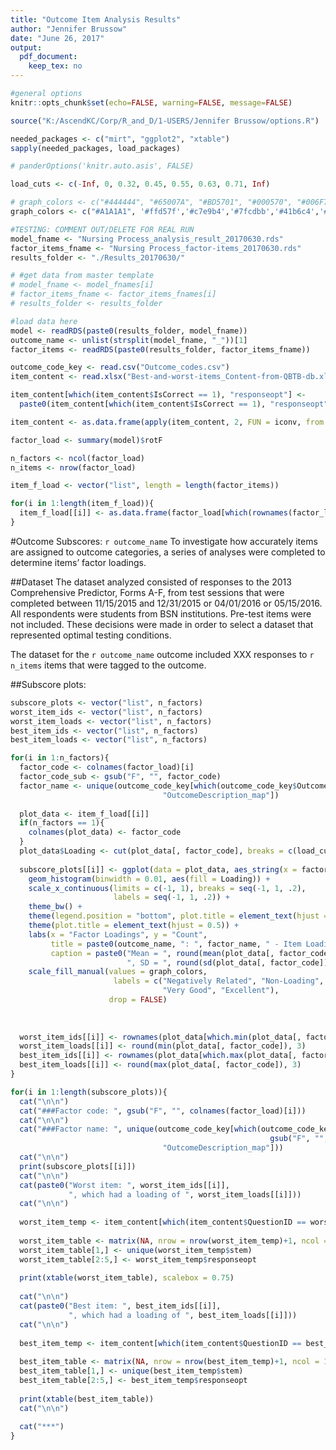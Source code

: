 ```yaml
---
title: "Outcome Item Analysis Results"
author: "Jennifer Brussow"
date: "June 26, 2017"
output: 
  pdf_document:
    keep_tex: no
---
```


```r
#general options
knitr::opts_chunk$set(echo=FALSE, warning=FALSE, message=FALSE)

source("K:/AscendKC/Corp/R_and_D/1-USERS/Jennifer Brussow/options.R")

needed_packages <- c("mirt", "ggplot2", "xtable")
sapply(needed_packages, load_packages)

# panderOptions('knitr.auto.asis', FALSE)

load_cuts <- c(-Inf, 0, 0.32, 0.45, 0.55, 0.63, 0.71, Inf)

# graph_colors <- c("#444444", "#65007A", "#BD5701", "#000570", "#006F7D", "#008735", "#438700")
graph_colors <- c("#A1A1A1", '#ffd57f','#c7e9b4','#7fcdbb','#41b6c4','#2c7fb8','#405AC6')

#TESTING: COMMENT OUT/DELETE FOR REAL RUN
model_fname <- "Nursing Process_analysis_result_20170630.rds"
factor_items_fname <- "Nursing Process_factor-items_20170630.rds"
results_folder <- "./Results_20170630/"

# #get data from master template
# model_fname <- model_fnames[i]
# factor_items_fname <- factor_items_fnames[i]
# results_folder <- results_folder

#load data here
model <- readRDS(paste0(results_folder, model_fname))
outcome_name <- unlist(strsplit(model_fname, "_"))[1]
factor_items <- readRDS(paste0(results_folder, factor_items_fname))

outcome_code_key <- read.csv("Outcome_codes.csv")
item_content <- read.xlsx("Best-and-worst-items_Content-from-QBTB-db.xlsx")

item_content[which(item_content$IsCorrect == 1), "responseopt"] <- 
  paste0(item_content[which(item_content$IsCorrect == 1), "responseopt"], " (c)")

item_content <- as.data.frame(apply(item_content, 2, FUN = iconv, from = "", to = "ASCII", sub=''))

```


```r
factor_load <- summary(model)$rotF

n_factors <- ncol(factor_load)
n_items <- nrow(factor_load)

item_f_load <- vector("list", length = length(factor_items))

for(i in 1:length(item_f_load)){
  item_f_load[[i]] <- as.data.frame(factor_load[which(rownames(factor_load) %in% factor_items[[i]]),])
}

```

#Outcome Subscores: `r outcome_name`
To investigate how accurately items are assigned to outcome categories,
a series of analyses were completed to determine items' factor loadings. 

##Dataset
The dataset analyzed consisted of responses to the 2013 Comprehensive Predictor, Forms A-F, 
from test sessions that were completed between 11/15/2015 and 12/31/2015 or
04/01/2016 or 05/15/2016. All respondents were students from BSN institutions.
Pre-test items were not included. These decisions were made in order to select
a dataset that represented optimal testing conditions.

The dataset for the `r outcome_name` outcome included XXX responses to 
`r n_items` items that were tagged to the outcome. 

##Subscore plots: 

```r

subscore_plots <- vector("list", n_factors)
worst_item_ids <- vector("list", n_factors)
worst_item_loads <- vector("list", n_factors)
best_item_ids <- vector("list", n_factors)
best_item_loads <- vector("list", n_factors)

for(i in 1:n_factors){
  factor_code <- colnames(factor_load)[i]
  factor_code_sub <- gsub("F", "", factor_code)
  factor_name <- unique(outcome_code_key[which(outcome_code_key$OutcomeID_map == factor_code_sub),
                                  "OutcomeDescription_map"])
  
  plot_data <- item_f_load[[i]]
  if(n_factors == 1){
    colnames(plot_data) <- factor_code
  }
  plot_data$Loading <- cut(plot_data[, factor_code], breaks = c(load_cuts))
  
  subscore_plots[[i]] <- ggplot(data = plot_data, aes_string(x = factor_code)) + 
    geom_histogram(binwidth = 0.01, aes(fill = Loading)) + 
    scale_x_continuous(limits = c(-1, 1), breaks = seq(-1, 1, .2),
                       labels = seq(-1, 1, .2)) + 
    theme_bw() +
    theme(legend.position = "bottom", plot.title = element_text(hjust = 0.5)) +
    theme(plot.title = element_text(hjust = 0.5)) +
    labs(x = "Factor Loadings", y = "Count", 
         title = paste0(outcome_name, ": ", factor_name, " - Item Loadings"),
         caption = paste0("Mean = ", round(mean(plot_data[, factor_code]), 3),
                          ", SD = ", round(sd(plot_data[, factor_code]), 3))) +
    scale_fill_manual(values = graph_colors, 
                       labels = c("Negatively Related", "Non-Loading", "Poor", "Fair", "Good", 
                                  "Very Good", "Excellent"),
                      drop = FALSE) 
  
  
  
  worst_item_ids[[i]] <- rownames(plot_data[which.min(plot_data[, factor_code]),])
  worst_item_loads[[i]] <- round(min(plot_data[, factor_code]), 3)
  best_item_ids[[i]] <- rownames(plot_data[which.max(plot_data[, factor_code]),])
  best_item_loads[[i]] <- round(max(plot_data[, factor_code]), 3)
}

```

```r
for(i in 1:length(subscore_plots)){
  cat("\n\n")
  cat("###Factor code: ", gsub("F", "", colnames(factor_load)[i]))
  cat("\n\n")
  cat("###Factor name: ", unique(outcome_code_key[which(outcome_code_key$OutcomeID_map == 
                                                          gsub("F", "", colnames(factor_load)[i])),
                                  "OutcomeDescription_map"]))  
  cat("\n\n")
  print(subscore_plots[[i]])
  cat("\n\n")
  cat(paste0("Worst item: ", worst_item_ids[[i]],
             ", which had a loading of ", worst_item_loads[[i]]))
  cat("\n\n")
  
  worst_item_temp <- item_content[which(item_content$QuestionID == worst_item_ids[[i]]),]
  
  worst_item_table <- matrix(NA, nrow = nrow(worst_item_temp)+1, ncol = 1)
  worst_item_table[1,] <- unique(worst_item_temp$stem)
  worst_item_table[2:5,] <- worst_item_temp$responseopt 
  
  print(xtable(worst_item_table), scalebox = 0.75)
  
  cat("\n\n")
  cat(paste0("Best item: ", best_item_ids[[i]],
             ", which had a loading of ", best_item_loads[[i]]))
  cat("\n\n")
  
  best_item_temp <- item_content[which(item_content$QuestionID == best_item_ids[[i]]),]
  
  best_item_table <- matrix(NA, nrow = nrow(best_item_temp)+1, ncol = 1)
  best_item_table[1,] <- unique(best_item_temp$stem)
  best_item_table[2:5,] <- best_item_temp$responseopt 
  
  print(xtable(best_item_table))
  cat("\n\n")
  
  cat("***")
}
```

